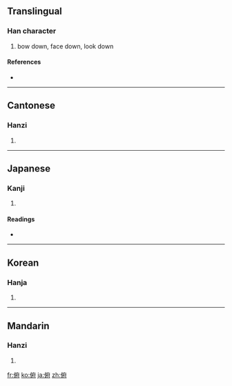 ==Translingual==

===Han character===
{{Han char|rn=9|rad=人|as=08|sn=10|four=2024<sub>0</sub>|canj=人戈人戈 (OIOI)}}

# bow down, face down, look down

====References====
* {{Han ref|kx=0106.060|dkj=00722|dj=0226.010|hdz=10182.090|uh=4FEF|ud=20463|bh=ADC1|bd=44481}}

----

==Cantonese==

===Hanzi===
{{yue-hanzi|jyut=|y=fu2}}

# {{defn|Cantonese|sort=人08}}

----

==Japanese==

===Kanji===
{{ja-kanji|grade=|rs=人08}}

# {{defn|Japanese|sort=人08}}

====Readings====
* {{ja-readings|on=[[ふ]] (fu)|kun=[[ふせる]] (fuseru)}}

----

==Korean==

===Hanja===
{{ko-hanja|hangeul=부|rv=bu|mr=pu}}

# {{defn|Korean|sort=人08}}

----

==Mandarin==

===Hanzi===
{{cmn-hanzi|pin=[[fǔ]] ([[fu3]])|wg=fu<sup>3</sup>}}

# {{defn|Mandarin|sort=人08}}

[[fr:俯]]
[[ko:俯]]
[[ja:俯]]
[[zh:俯]]